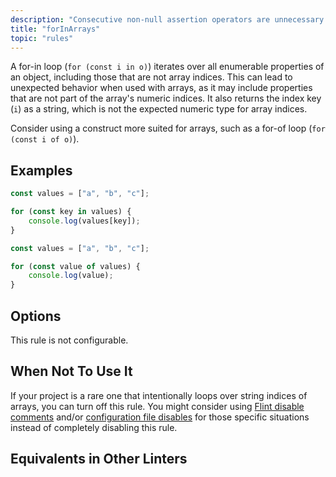 ```yaml
---
description: "Consecutive non-null assertion operators are unnecessary."
title: "forInArrays"
topic: "rules"
---
```



<RuleSummary plugin="ts" rule="forInArrays" />

A for-in loop (`for (const i in o)`) iterates over all enumerable properties of an object, including those that are not array indices.
This can lead to unexpected behavior when used with arrays, as it may include properties that are not part of the array's numeric indices.
It also returns the index key (`i`) as a string, which is not the expected numeric type for array indices.

Consider using a construct more suited for arrays, such as a for-of loop (`for (const i of o)`).

## Examples

<Tabs>
<TabItem label="❌ Incorrect">

```ts
const values = ["a", "b", "c"];

for (const key in values) {
	console.log(values[key]);
}
```

</TabItem>
<TabItem label="✅ Correct">

```ts
const values = ["a", "b", "c"];

for (const value of values) {
	console.log(value);
}
```

</TabItem>
</Tabs>

## Options

This rule is not configurable.

## When Not To Use It

If your project is a rare one that intentionally loops over string indices of arrays, you can turn off this rule.
You might consider using [Flint disable comments](/) and/or [configuration file disables](/) for those specific situations instead of completely disabling this rule.

## Equivalents in Other Linters

<RuleEquivalents pluginId="ts" ruleId="forInArrays" />
